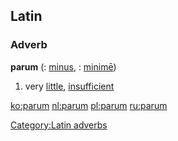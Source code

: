 ==Latin==
===Adverb===
'''parum''' ({{compar}}: [[minus]], {{super}}: [[minimē]])
# very [[little]], [[insufficient]]

[[Category:Latin adverbs]]

[[ko:parum]]
[[nl:parum]]
[[pl:parum]]
[[ru:parum]]